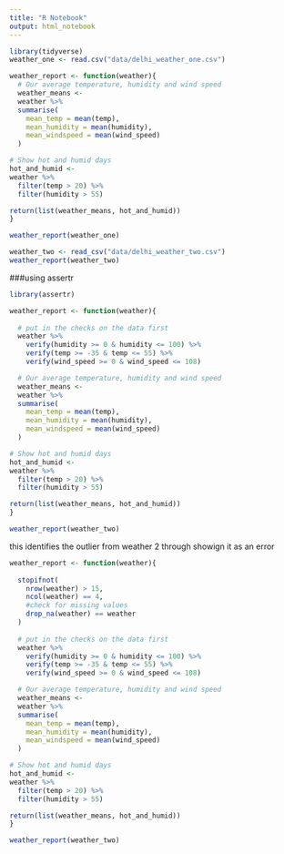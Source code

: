 ```yaml
---
title: "R Notebook"
output: html_notebook
---
```

```r
library(tidyverse)
weather_one <- read.csv("data/delhi_weather_one.csv")
```

```r
weather_report <- function(weather){
  # Our average temperature, humidity and wind speed 
  weather_means <- 
  weather %>% 
  summarise(
    mean_temp = mean(temp),
    mean_humidity = mean(humidity),
    mean_windspeed = mean(wind_speed)
  )

# Show hot and humid days
hot_and_humid <- 
weather %>% 
  filter(temp > 20) %>% 
  filter(humidity > 55)

return(list(weather_means, hot_and_humid))
}

weather_report(weather_one)
```
```r
weather_two <- read_csv("data/delhi_weather_two.csv")
weather_report(weather_two)
```

###using assertr

```r
library(assertr)
```

```r
weather_report <- function(weather){
  
  # put in the checks on the data first
  weather %>%
    verify(humidity >= 0 & humidity <= 100) %>%
    verify(temp >= -35 & temp <= 55) %>%
    verify(wind_speed >= 0 & wind_speed <= 108)

  # Our average temperature, humidity and wind speed 
  weather_means <- 
  weather %>% 
  summarise(
    mean_temp = mean(temp),
    mean_humidity = mean(humidity),
    mean_windspeed = mean(wind_speed)
  )

# Show hot and humid days
hot_and_humid <- 
weather %>% 
  filter(temp > 20) %>% 
  filter(humidity > 55)

return(list(weather_means, hot_and_humid))
}
```

```r
weather_report(weather_two)
```
this identifies the outlier from weather 2 through showign it as an error


```r
weather_report <- function(weather){
  
  stopifnot(
    nrow(weather) > 15,
    ncol(weather) == 4,
    #check for missing values 
    drop_na(weather) == weather
  )
  
  # put in the checks on the data first
  weather %>%
    verify(humidity >= 0 & humidity <= 100) %>%
    verify(temp >= -35 & temp <= 55) %>%
    verify(wind_speed >= 0 & wind_speed <= 108)

  # Our average temperature, humidity and wind speed 
  weather_means <- 
  weather %>% 
  summarise(
    mean_temp = mean(temp),
    mean_humidity = mean(humidity),
    mean_windspeed = mean(wind_speed)
  )

# Show hot and humid days
hot_and_humid <- 
weather %>% 
  filter(temp > 20) %>% 
  filter(humidity > 55)

return(list(weather_means, hot_and_humid))
}
```

```r
weather_report(weather_two)
```

